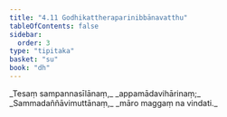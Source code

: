 ```yaml
---
title: "4.11 Godhikattheraparinibbānavatthu"
tableOfContents: false
sidebar:
  order: 3
type: "tipitaka"
basket: "su"
book: "dh"
---
```



<DynamicBreadcrumb />

<Division number="57" book="dh">

<Paragraph number="61" type="verses" book="dh">
_Tesaṃ sampannasīlānaṃ,_  
_appamādavihārinaṃ;_  
_Sammadaññāvimuttānaṃ,_  
_māro maggaṃ na vindati._
</Paragraph>
</Division>
